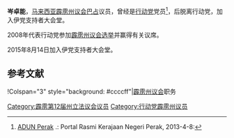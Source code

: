 {{noteTA
|G1=melayu
}}
{{Infobox Officeholder
|honorific-prefix = 
|name             = 岑卓能
|original_name    = 
|honorific-suffix=
|image            = 
|image_wide       =

|constituency_AM = [[巴占|巴占]]
|assembly      = 霹雳州议会
|term_start      = 
|term_end       = 
|predecessor     = 
 |majority       = 
 |order2            =
|office2          = 
|term_start2       = 
 |term_end2         = 
|predecessor2      = 
 |successor2        = 
|birth_date       = 
|birth_place      = 
|death_date       = 
|death_place      =
|othername =Sum Cheok Leng<small>（身份证名字）</small>
|nationality = {{MYS}}
|party            = {{行动党}}
|otherparty = 
|sex = 
|spouse           = 
|children         =
|religion         = 
|profession       = 
|alma_mater       = 
}}

'''岑卓能'''，[[马来西亚|马来西亚]][[霹雳州|霹雳]][[霹雳州议会|州议会]][[巴占|巴占]]议员，曾经是[[民行党|行动党]]党员<ref>[http://www.perak.gov.my/index.php/kerajaan-negeri/adun-perak ADUN Perak] {{webarchive|url=https://web.archive.org/web/20130122011957/http://www.perak.gov.my/index.php/kerajaan-negeri/adun-perak |date=2013-01-22 }}.: Portal Rasmi Kerajaan Negeri Perak, 2013-4-8:</ref>，后脱离行动党，加入伊党支持者大会堂。

2008年代表行动党参加[[2008年马来西亚大选|霹雳州议会选举]]并赢得有关议席。

2015年8月14日加入伊党支持者大会堂。

==参考文献==
{{reflist}}

{{start box}}
!Colspan="3" style="background: #ccccff"|[[霹雳州议会|霹雳州议会]]职务
{{S-before|<!--待补充-->}}
{{S-title|[[巴占议员|巴占议员]]|至今}}
{{S-inc}}
{{end box}}
{{马来西亚人物小作品}}

[[Category:霹雳第12届州立法议会议员|Category:霹雳第12届州立法议会议员]]
[[Category:行动党霹雳州议员|Category:行动党霹雳州议员]]